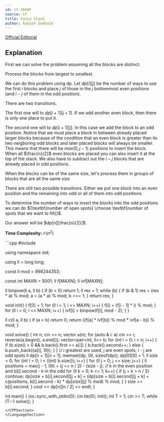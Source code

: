 ```yaml
---
id: cf-1666F
source: CF
title: Fancy Stack
author: Aakash Gokhale
---
```


[Official Editorial](https://codeforces.com/contest/1666/attachments/download/15881/nerc-2021-tutorial.pdf)

## Explanation

First we can solve the problem assuming all the blocks are distinct.

Process the blocks from largest to smallest.

We can do this problem using dp. Let $dp[i][j]$ be the number of ways to use the first $i$ blocks and place $j$ of those in the $j$ bottommost even positions (and $i - j$ of them in the odd position).

There are two transitions.

The first one will to $dp[i + 1][j + 1]$. If we add another even block, then there is only one place to put it.

The second one will to $dp[i + 1][j]$. In this case we add the block to an odd position.
Notice that we must place a block in between already placed larger blocks because of the condition that an even block is greater than its two neigboring odd blocks and later placed blocks will always be smaller.
This means that there will be $max(0, j - 1)$ positions to insert the block. When all $\frac{n}{2}$ even blocks are placed you can also insert it at the top of the stack.
We also have to subtract out the $i - j$ blocks that are already placed in odd positions.

When the blocks can be of the same size, let's process them in groups of blocks that are all the same size

There are still two possible transitions.
Either we put one block into an even position and the remaining into odd or all of them into odd positions.

To determine the number of ways to insert the blocks into the odd positions we can do ${\textbf{number of open spots} \choose \textbf{number of spots that we want to fill}}$.

Our answer will be $dp[n][\frac{n}{2}]$.

**Time Complexity:** $\mathcal{O}(n^2)$

<LanguageSection>
<CPPSection>
```cpp
#include <bits/stdc++.h>

using namespace std;

using ll = long long;

const ll mod = 998244353;

const int MAXN = 5001;
ll f[MAXN];
ll ivf[MAXN];

ll binpow(ll a, ll b) {
  if (b < 0) return 1;
  ll res = 1;
  while (b) {
    if (b & 1) res = (res * a) % mod;
    a = (a * a) % mod;
    b >>= 1;
  }
  return res;
}

void init() {
  f[0] = 1;
  for (ll i = 1; i <= MAXN; i++) {
    f[i] = (f[i - 1] * i) % mod;
  }
  for (ll i = 0; i <= MAXN; i++) {
    ivf[i] = binpow(f[i], mod - 2);
  }
}

ll c(ll a, ll b) {
  if (a < b) return 0;
  return ((f[a] * ivf[b]) % mod * ivf[a - b]) % mod;
}

void solve() {
  int n;
  cin >> n;
  vector<int> a(n);
  for (auto & i: a) cin >> i;
  reverse(a.begin(), a.end());
  vector<pair<int, ll>> b;
  for (int i = 0; i < n; i++) {
    if (b.size() > 0 && b.back().first == a[i]) {
      b.back().second++;
    } else {
      b.push_back({a[i], 1ll});
    }
  }
  // i greatest are used, j are even spots, i - j are odd spots
  ll dp[n + 1][n + 1];
  memset(dp, 0ll, sizeof(dp));
  dp[0][0] = 1; 
  ll size = 0;
  for (int i = 0; i < ((int) b.size()); i++) {
    for (ll j = 0; j <= size; j++) {
      ll positions = max(j - 1, 0ll) + (j == n / 2) - (size - j);
      // k in the even position and b[i].second - k in the odd
      for (ll k = 0; k <= 1; k++) { 
        if (j + k > n / 2) continue;
        dp[size + b[i].second][j + k] = (dp[size + b[i].second][j + k] + c(positions, b[i].second - k) * dp[size][j] % mod) % mod;
      }
    }
    size += b[i].second;
  }
  cout << dp[n][n / 2] << endl;
}

int main() {
  ios::sync_with_stdio(0);
  cin.tie(0);
  init();
  int T = 1;
  cin >> T;
  while (T--) solve();
}

```
</CPPSection>
</LanguageSection>
